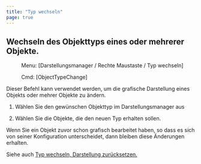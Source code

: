 ```yaml
---
title: "Typ wechseln"
page: true
---
```

## Wechseln des Objekttyps eines oder mehrerer Objekte.
 <Menu> Menu: [Darstellungsmanager / Rechte Maustaste / Typ wechseln] </Menu> 
<GeoDesigner> <Menu> Cmd: [ObjectTypeChange] </Menu> 
</GeoDesigner>
Dieser Befehl kann verwendet werden, um die grafische Darstellung eines Objekts oder mehrer Objekte zu &#228;ndern.

1. W&#228;hlen Sie den gew&#252;nschen Objekttyp im Darstellungsmanager aus

2. W&#228;hlen Sie die Objekte, die den neuen Typ erhalten sollen.




<Warning>
Wenn Sie ein Objekt zuvor schon grafisch bearbeitet haben, so dass es sich von seiner Konfiguration unterscheidet, dann bleiben diese &#196;nderungen erhalten.
</Warning>


Siehe auch [Typ wechseln, Darstellung zur&#252;cksetzen.](../../darstellungsmanager/typaendern/typ_wechseln_ohnedarstellung)
